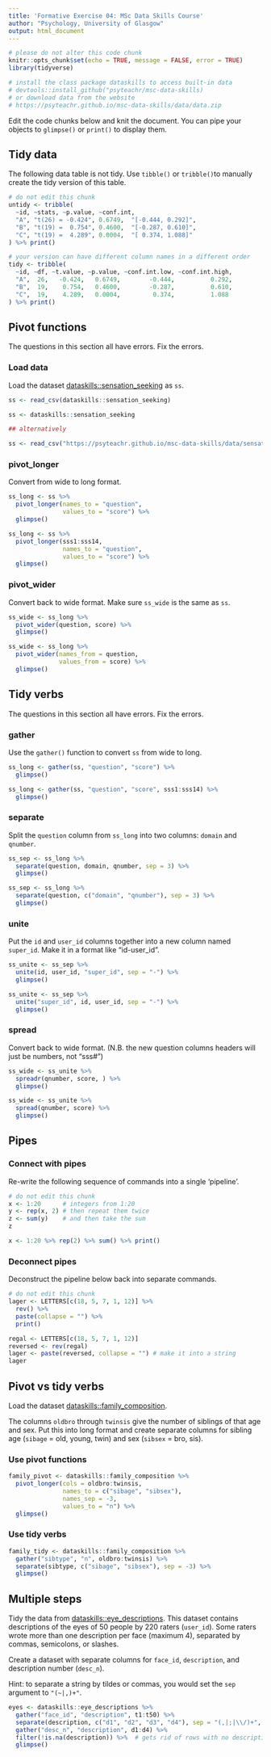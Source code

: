 ```yaml
---
title: 'Formative Exercise 04: MSc Data Skills Course'
author: "Psychology, University of Glasgow"
output: html_document
---
```


```r
# please do not alter this code chunk
knitr::opts_chunk$set(echo = TRUE, message = FALSE, error = TRUE)
library(tidyverse)

# install the class package dataskills to access built-in data
# devtools::install_github("psyteachr/msc-data-skills)
# or download data from the website
# https://psyteachr.github.io/msc-data-skills/data/data.zip
```

Edit the code chunks below and knit the document. You can pipe your objects to `glimpse()` or `print()` to display them.

## Tidy data

The following data table is not tidy. Use `tibble()` or `tribble()`to manually create the tidy version of this table.

```r
# do not edit this chunk
untidy <- tribble(
  ~id, ~stats, ~p.value, ~conf.int,
  "A", "t(26) = -0.424", 0.6749,  "[-0.444, 0.292]",
  "B", "t(19) =  0.754", 0.4600,  "[-0.287, 0.610]",
  "C", "t(19) =  4.289", 0.0004,  "[ 0.374, 1.088]"
) %>% print()
```

```r
# your version can have different column names in a different order
tidy <- tribble(
  ~id, ~df, ~t.value, ~p.value, ~conf.int.low, ~conf.int.high,
  "A",  26,   -0.424,   0.6749,        -0.444,          0.292,
  "B",  19,    0.754,   0.4600,        -0.287,          0.610,
  "C",  19,    4.289,   0.0004,         0.374,          1.088
) %>% print()
```


## Pivot functions

The questions in this section all have errors. Fix the errors.

### Load data

Load the dataset [dataskills::sensation_seeking](https://psyteachr.github.io/msc-data-skills/data/sensation_seeking.csv) as `ss`.

```r
ss <- read_csv(dataskills::sensation_seeking)
```

```r
ss <- dataskills::sensation_seeking

## alternatively

ss <- read_csv("https://psyteachr.github.io/msc-data-skills/data/sensation_seeking.csv")
```


### pivot_longer

Convert from wide to long format.

```r
ss_long <- ss %>%
  pivot_longer(names_to = "question", 
               values_to = "score") %>%
  glimpse()
```

```r
ss_long <- ss %>%
  pivot_longer(sss1:sss14, 
               names_to = "question", 
               values_to = "score") %>%
  glimpse()
```


### pivot_wider

Convert back to wide format. Make sure `ss_wide` is the same as `ss`.

```r
ss_wide <- ss_long %>%
  pivot_wider(question, score) %>%
  glimpse()
```

```r
ss_wide <- ss_long %>%
  pivot_wider(names_from = question, 
              values_from = score) %>%
  glimpse()
```


## Tidy verbs

The questions in this section all have errors. Fix the errors.

### gather

Use the `gather()` function to convert `ss` from wide to long.

```r
ss_long <- gather(ss, "question", "score") %>%
  glimpse()
```

```r
ss_long <- gather(ss, "question", "score", sss1:sss14) %>%
  glimpse()
```


### separate

Split the `question` column from `ss_long` into two columns: `domain` and `qnumber`.

```r
ss_sep <- ss_long %>%
  separate(question, domain, qnumber, sep = 3) %>%
  glimpse()
```

```r
ss_sep <- ss_long %>%
  separate(question, c("domain", "qnumber"), sep = 3) %>%
  glimpse()
```


### unite

Put the `id` and `user_id` columns together into a new column named `super_id`. Make it in a format like "id-user_id".

```r
ss_unite <- ss_sep %>%
  unite(id, user_id, "super_id", sep = "-") %>%
  glimpse()
```

```r
ss_unite <- ss_sep %>%
  unite("super_id", id, user_id, sep = "-") %>%
  glimpse()
```


### spread

Convert back to wide format. (N.B. the new question columns headers will just be numbers, not "sss#")

```r
ss_wide <- ss_unite %>%
  spreadr(qnumber, score, ) %>%
  glimpse()
```

```r
ss_wide <- ss_unite %>%
  spread(qnumber, score) %>%
  glimpse()
```


## Pipes

### Connect with pipes

Re-write the following sequence of commands into a single 'pipeline'.

```r
# do not edit this chunk
x <- 1:20      # integers from 1:20
y <- rep(x, 2) # then repeat them twice
z <- sum(y)    # and then take the sum
z
```

```r
x <- 1:20 %>% rep(2) %>% sum() %>% print()
```


### Deconnect pipes

Deconstruct the pipeline below back into separate commands.

```r
# do not edit this chunk
lager <- LETTERS[c(18, 5, 7, 1, 12)] %>%
  rev() %>%
  paste(collapse = "") %>%
  print()
```

```r
regal <- LETTERS[c(18, 5, 7, 1, 12)]
reversed <- rev(regal)
lager <- paste(reversed, collapse = "") # make it into a string
lager
```


## Pivot vs tidy verbs

Load the dataset [dataskills::family_composition](https://psyteachr.github.io/msc-data-skills/data/family_composition.csv).

The columns `oldbro` through `twinsis` give the number of siblings of that age and sex. Put this into long format and create separate columns for sibling age (`sibage` = old, young, twin) and sex (`sibsex` = bro, sis).

### Use pivot functions

```r

family_pivot <- dataskills::family_composition %>%
  pivot_longer(cols = oldbro:twinsis,
               names_to = c("sibage", "sibsex"),
               names_sep = -3,
               values_to = "n") %>%
  glimpse()
```


### Use tidy verbs

```r
family_tidy <- dataskills::family_composition %>%
  gather("sibtype", "n", oldbro:twinsis) %>%
  separate(sibtype, c("sibage", "sibsex"), sep = -3) %>%
  glimpse()
```


## Multiple steps

Tidy the data from [dataskills::eye_descriptions](https://psyteachr.github.io/msc-data-skills/data/eye_descriptions.csv). This dataset contains descriptions of the eyes of 50 people by 220 raters (`user_id`). Some raters wrote more than one description per face (maximum 4), separated by commas, semicolons, or slashes. 

Create a dataset with separate columns for `face_id`, `description`, and description number (`desc_n`).

Hint: to separate a string by tildes or commas, you would set the `sep` argument to `"(~|,)+"`.

```r
eyes <- dataskills::eye_descriptions %>%
  gather("face_id", "description", t1:t50) %>%
  separate(description, c("d1", "d2", "d3", "d4"), sep = "(,|;|\\/)+", fill = "right") %>%
  gather("desc_n", "description", d1:d4) %>%
  filter(!is.na(description)) %>%  # gets rid of rows with no description
  glimpse()
```




